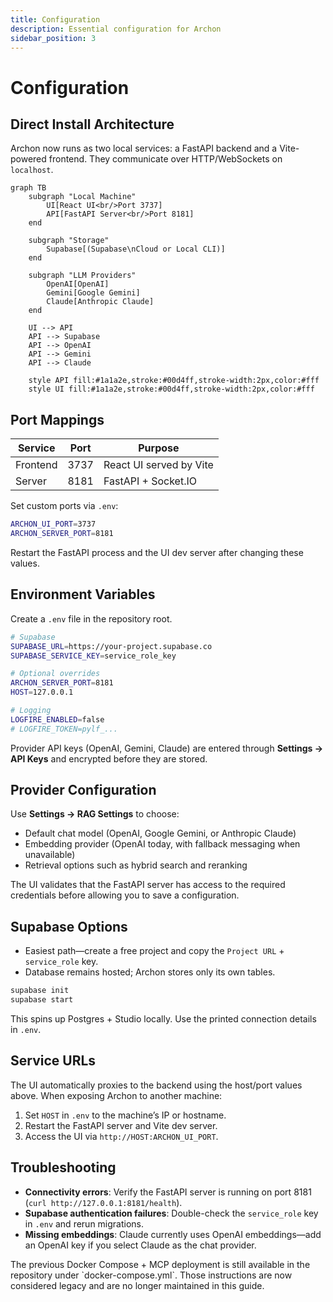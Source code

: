 ```yaml
---
title: Configuration
description: Essential configuration for Archon
sidebar_position: 3
---
```



# Configuration

## Direct Install Architecture

Archon now runs as two local services: a FastAPI backend and a Vite-powered frontend. They communicate over HTTP/WebSockets on `localhost`.

```mermaid
graph TB
    subgraph "Local Machine"
        UI[React UI<br/>Port 3737]
        API[FastAPI Server<br/>Port 8181]
    end

    subgraph "Storage"
        Supabase[(Supabase\nCloud or Local CLI)]
    end

    subgraph "LLM Providers"
        OpenAI[OpenAI]
        Gemini[Google Gemini]
        Claude[Anthropic Claude]
    end

    UI --> API
    API --> Supabase
    API --> OpenAI
    API --> Gemini
    API --> Claude

    style API fill:#1a1a2e,stroke:#00d4ff,stroke-width:2px,color:#fff
    style UI fill:#1a1a2e,stroke:#00d4ff,stroke-width:2px,color:#fff
```

## Port Mappings

| Service | Port | Purpose |
|---------|------|---------|
| Frontend | 3737 | React UI served by Vite |
| Server | 8181 | FastAPI + Socket.IO |

Set custom ports via `.env`:

```bash
ARCHON_UI_PORT=3737
ARCHON_SERVER_PORT=8181
```

Restart the FastAPI process and the UI dev server after changing these values.

## Environment Variables

Create a `.env` file in the repository root.

```bash
# Supabase
SUPABASE_URL=https://your-project.supabase.co
SUPABASE_SERVICE_KEY=service_role_key

# Optional overrides
ARCHON_SERVER_PORT=8181
HOST=127.0.0.1

# Logging
LOGFIRE_ENABLED=false
# LOGFIRE_TOKEN=pylf_...
```

Provider API keys (OpenAI, Gemini, Claude) are entered through **Settings → API Keys** and encrypted before they are stored.

## Provider Configuration

Use **Settings → RAG Settings** to choose:

- Default chat model (OpenAI, Google Gemini, or Anthropic Claude)
- Embedding provider (OpenAI today, with fallback messaging when unavailable)
- Retrieval options such as hybrid search and reranking

The UI validates that the FastAPI server has access to the required credentials before allowing you to save a configuration.

## Supabase Options

<Tabs>
<TabItem value="cloud" label="Supabase Cloud">

- Easiest path—create a free project and copy the `Project URL` + `service_role` key.
- Database remains hosted; Archon stores only its own tables.

</TabItem>
<TabItem value="local" label="Supabase CLI">

```bash
supabase init
supabase start
```

This spins up Postgres + Studio locally. Use the printed connection details in `.env`.

</TabItem>
</Tabs>

## Service URLs

The UI automatically proxies to the backend using the host/port values above. When exposing Archon to another machine:

1. Set `HOST` in `.env` to the machine’s IP or hostname.
2. Restart the FastAPI server and Vite dev server.
3. Access the UI via `http://HOST:ARCHON_UI_PORT`.

## Troubleshooting

- **Connectivity errors**: Verify the FastAPI server is running on port 8181 (`curl http://127.0.0.1:8181/health`).
- **Supabase authentication failures**: Double-check the `service_role` key in `.env` and rerun migrations.
- **Missing embeddings**: Claude currently uses OpenAI embeddings—add an OpenAI key if you select Claude as the chat provider.

<Admonition type="info" title="Legacy Docker Stack">
The previous Docker Compose + MCP deployment is still available in the repository under `docker-compose.yml`. Those instructions are now considered legacy and are no longer maintained in this guide.
</Admonition>
